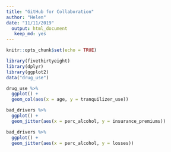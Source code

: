 ```yaml
---
title: "GitHub for Collaboration"
author: "Helen"
date: "11/11/2019"
  output: html_document
   keep_md: yes
---
```


```r
knitr::opts_chunk$set(echo = TRUE)
```

```r
library(fivethirtyeight)
library(dplyr)
library(ggplot2)
data("drug_use")
```

```r
drug_use %>% 
  ggplot() + 
  geom_col(aes(x = age, y = tranquilizer_use))
```

```r
bad_drivers %>% 
  ggplot() +
  geom_jitter(aes(x = perc_alcohol, y = insurance_premiums))
```

```r
bad_drivers %>% 
  ggplot() + 
  geom_jitter(aes(x = perc_alcohol, y = losses))
```

